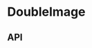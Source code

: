 
<Meta title="Components/DoubleImage" component={DoubleImage} />

# DoubleImage

<Preview>
  <Story name="Base component">
    <DoubleImage
      imageOne={{
        altText: DoubleImageFixture.imageOne.altText,
        caption: DoubleImageFixture.imageOne.caption,
        large: DoubleImageFixture.imageOne.large,
        medium: DoubleImageFixture.imageOne.medium,
        small: DoubleImageFixture.imageOne.small,
      }}
      imageTwo={{
        altText: DoubleImageFixture.imageTwo.altText,
        caption: DoubleImageFixture.imageTwo.caption,
        large: DoubleImageFixture.imageTwo.large,
        medium: DoubleImageFixture.imageTwo.medium,
        small: DoubleImageFixture.imageTwo.small,
      }}
      theme={knobs.select('theme', ['dark', 'light'], 'dark', 'Presentation')}
      link1={knobs.object('Link 1', DoubleImageFixture.link, 'Links')}
      link2={knobs.object('Link 2', DoubleImageFixture.link, 'Links')}
      title1={knobs.text('Title 1', 'Title 1', 'Content')}
      title2={knobs.text('Title 2', 'Title 2', 'Content')}
      caption1={DoubleImageFixture.caption}
      caption2={DoubleImageFixture.caption}
    />
  </Story>
</Preview>

## API

<Props of={DoubleImage} />
